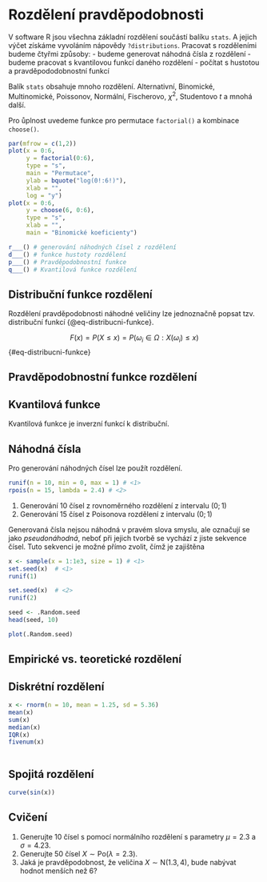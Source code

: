 # Rozdělení pravděpodobnosti {#sec-rozdeleni}

V software R jsou všechna základní rozdělení součástí balíku `stats`. A jejich výčet získáme vyvoláním nápovědy `?distributions`. Pracovat s rozděleními budeme čtyřmi způsoby: - budeme generovat náhodná čísla z rozdělení - budeme pracovat s kvantilovou funkcí daného rozdělení - počítat s hustotou a pravděpododobnostní funkcí

Balík `stats` obsahuje mnoho rozdělení. Alternativní, Binomické, Multinomické, Poissonov, Normální, Fischerovo, $\chi^2$, Studentovo $t$ a mnohá další.

Pro ůplnost uvedeme funkce pro permutace `factorial()` a kombinace `choose()`.

```r
par(mfrow = c(1,2))
plot(x = 0:6, 
     y = factorial(0:6), 
     type = "s",
     main = "Permutace", 
     ylab = bquote("log(0!:6!)"), 
     xlab = "",
     log = "y")
plot(x = 0:6, 
     y = choose(6, 0:6), 
     type = "s", 
     xlab = "",
     main = "Binomické koeficienty")
```


```r
r___() # generování náhodných čísel z rozdělení
d___() # funkce hustoty rozdělení
p___() # Pravděpodobnostní funkce 
q___() # Kvantilová funkce rozdělení
```


## Distribuční funkce rozdělení

Rozdělení pravděpodobnosti náhodné veličiny lze jednoznačně popsat tzv. distribuční funkcí {@eq-distribucni-funkce}.

$$
F(x) = P(X\leq x) = P(\omega_i\in\Omega : X(\omega_i)\leq x)
$$ {#eq-distribucni-funkce}

## Pravděpodobnostní funkce rozdělení

## Kvantilová funkce

Kvantilová funkce je inverzní funkcí k distribuční.

## Náhodná čísla

Pro generování náhodných čísel lze použít rozdělení. 

```r
runif(n = 10, min = 0, max = 1) # <1>
rpois(n = 15, lambda = 2.4) # <2>
```
1. Generování 10 čísel z rovnoměrného rozdělení z intervalu $(0;1)$
2. Generování 15 čísel z Poisonova rozdělení z intervalu $(0;1)$

Generovaná čísla nejsou náhodná v pravém slova smyslu, ale označují se jako *pseudonáhodná*, neboť při jejich tvorbě se vychází z jiste sekvence čísel. Tuto sekvenci je možné přímo zvolit, čímž je zajištěna 


```r
x <- sample(x = 1:1e3, size = 1) # <1>
set.seed(x)  # <1>
runif(1)

set.seed(x)  # <2>
runif(2)
```


```r
seed <- .Random.seed
head(seed, 10)
```
```r
plot(.Random.seed)
```



## Empirické vs. teoretické rozdělení

## Diskrétní rozdělení

```r
x <- rnorm(n = 10, mean = 1.25, sd = 5.36)
mean(x)
sum(x)
median(x)
IQR(x)
fivenum(x)
```

```r

```


## Spojitá rozdělení

```r
curve(sin(x))
```

::: callout-tip
## Cvičení
  1.  Generujte 10 čísel s pomocí normálního rozdělení s parametry $\mu = 2.3$ a $\sigma = 4.23$.
  2.  Generujte 50 čísel $X\sim\mathsf{Po}(\lambda = 2.3)$.   
  3.  Jaká je pravděpodobnost, že veličina $X\sim\mathsf{N}(1.3, 4)$, bude nabývat hodnot menších než 6?    
:::
